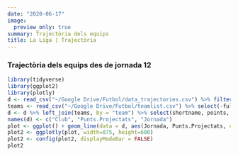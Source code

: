 ```yaml
---
date: "2020-06-17"
image:
  preview_only: true
summary: Trajectòria dels equips
title: La Liga | Trajectòria
---
```


### Trajectòria dels equips des de jornada 12
```r
library(tidyverse)
library(ggplot2)
library(plotly)
d <- read_csv("~/Google Drive/Futbol/data_trajectories.csv") %>% filter(league == "primera" & type == "team")
teams <- read_csv("~/Google Drive/Futbol/teamlist.csv") %>% select(-fullname)
d <- d %>% left_join(teams, by = "team") %>% select(shortname, points, round)
names(d) <- c("Club", "Punts.Projectats", "Jornada")
plot <- ggplot() + geom_line(data = d, aes(Jornada, Punts.Projectats, color = Club)) + theme_minimal()
plot2 <- ggplotly(plot, width=875, height=600)
plot2 <- config(plot2, displayModeBar = FALSE)
plot2
```
